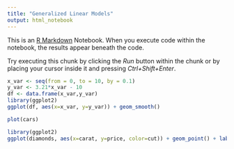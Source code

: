 ```yaml
---
title: "Generalized Linear Models"
output: html_notebook
---
```


This is an [R Markdown](http://rmarkdown.rstudio.com) Notebook. When you execute code within the notebook, the results appear beneath the code. 

Try executing this chunk by clicking the *Run* button within the chunk or by placing your cursor inside it and pressing *Ctrl+Shift+Enter*. 

```r
x_var <- seq(from = 0, to = 10, by = 0.1)
y_var <- 3.21*x_var - 10
df <- data.frame(x_var,y_var)
library(ggplot2)
ggplot(df, aes(x=x_var, y=y_var)) + geom_smooth()
```

```r
plot(cars)
```

```r
library(ggplot2)
ggplot(diamonds, aes(x=carat, y=price, color=cut)) + geom_point() + labs(title="Scatterplot", x="Carat", y="Price")  # add axis lables and plot title.
```

